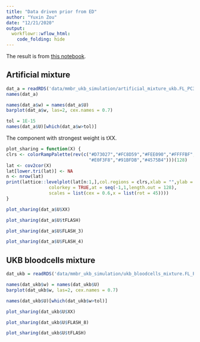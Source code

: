 ```yaml
---
title: "Data driven prior from ED"
author: "Yuxin Zou"
date: "12/21/2020"
output: 
  workflowr::wflow_html:
    code_folding: hide
---
```


The result is from [this notebook](https://github.com/gaow/mvarbvs/blob/master/analysis/20201221_ukb_Prepare_ED_prior.ipynb).

## Artificial mixture

```r
dat_a = readRDS('data/mmbr_ukb_simulation/artificial_mixture_ukb.FL_PC3.EDmash.rds')
names(dat_a)
```
```r
names(dat_a$w) = names(dat_a$U)
barplot(dat_a$w, las=2, cex.names = 0.7)
```

```r
tol = 1E-15
names(dat_a$U)[which(dat_a$w>tol)]
```

The component with strongest weight is tXX.

```r
plot_sharing = function(X) {
clrs <- colorRampPalette(rev(c("#D73027","#FC8D59","#FEE090","#FFFFBF",
                               "#E0F3F8","#91BFDB","#4575B4")))(128)
lat <- cov2cor(X)
lat[lower.tri(lat)] <- NA
n <- nrow(lat)
print(lattice::levelplot(lat[n:1,],col.regions = clrs,xlab = "",ylab = "",
                colorkey = TRUE,at = seq(-1,1,length.out = 128),
                scales = list(cex = 0.6,x = list(rot = 45))))
}
```

```r
plot_sharing(dat_a$U$XX)
```
```r
plot_sharing(dat_a$U$tFLASH)
```

```r
plot_sharing(dat_a$U$FLASH_3)
```
```r
plot_sharing(dat_a$U$FLASH_4)
```

## UKB bloodcells mixture

```r
dat_ukb = readRDS('data/mmbr_ukb_simulation/ukb_bloodcells_mixture.FL_PC3.EDmash.rds')
```

```r
names(dat_ukb$w) = names(dat_ukb$U)
barplot(dat_ukb$w, las=2, cex.names = 0.7)
```
```r
names(dat_ukb$U)[which(dat_ukb$w>tol)]
```

```r
plot_sharing(dat_ukb$U$XX)
```
```r
plot_sharing(dat_ukb$U$FLASH_8)
```

```r
plot_sharing(dat_ukb$U$tFLASH)
```
